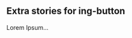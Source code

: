 
<!-- [doc::replace-heading "# Button"]
({ heading }) => `
${heading}

A button is a widget that enables users to trigger an action or event, such as submitting a form,
opening a dialog, canceling an action, or performing a delete operation. A common convention for
informing users that a button launches a dialog is to append "…" (ellipsis) to the button label,
e.g., "Save as…".
`
-->

<!-- [doc::replace-heading "### Icon button"]
({ src }) => `
${src}

#### Simply the best

ING buttons are the best buttons ever made by mankind.
`;
-->

<!-- [doc::replace-story "Icon"]
({ src }) => {
  return src.replace('Bug', 'Next');
}
-->

## Extra stories for ing-button

Lorem Ipsum...
